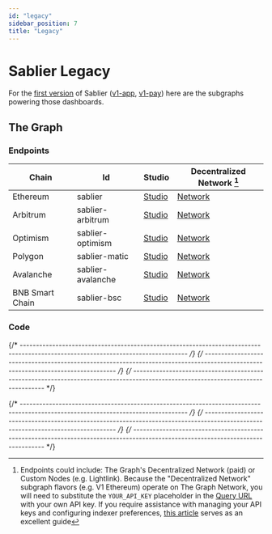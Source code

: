 ```yaml
---
id: "legacy"
sidebar_position: 7
title: "Legacy"
---
```



# Sablier Legacy

For the [first version](/apps/v1) of Sablier ([v1-app](https://v1-app.sablier.com),
[v1-pay](https://v1-pay.sablier.com)) here are the subgraphs powering those dashboards.

## The Graph

### Endpoints

| Chain           | Id                | Studio                        | Decentralized Network [^1]      |
| --------------- | ----------------- | ----------------------------- | ------------------------------- |
| Ethereum        | sablier           | [Studio][v1-studio-ethereum]  | [Network][v1-network-ethereum]  |
| Arbitrum        | sablier-arbitrum  | [Studio][v1-studio-arbitrum]  | [Network][v1-network-arbitrum]  |
| Optimism        | sablier-optimism  | [Studio][v1-studio-optimism]  | [Network][v1-network-optimism]  |
| Polygon         | sablier-matic     | [Studio][v1-studio-polygon]   | [Network][v1-network-polygon]   |
| Avalanche       | sablier-avalanche | [Studio][v1-studio-avalanche] | [Network][v1-network-avalanche] |
| BNB Smart Chain | sablier-bsc       | [Studio][v1-studio-bsc]       | [Network][v1-network-bsc]       |

### Code

<LinkPreview
  href="https://github.com/sablier-labs/legacy-subgraph"
  icon="github"
  subtitle="@sablier-labs/legacy-subgraph"
  title="Sablier Legacy Subgraph"
/>

{/* --------------------------------------------------------------------------------------------------------------------------------- */}
{/* --------------------------------------------------------------------------------------------------------------------------------- */}
{/* --------------------------------------------------------------------------------------------------------------------------------- */}

[v1-network-ethereum]:
  https://gateway-arbitrum.network.thegraph.com/api/API_KEY/subgraphs/id/DkSXWkgJD5qVqfsrfzkLC5WELVX3Dbj3ByWcYjDJieCh
[v1-network-arbitrum]:
  https://gateway-arbitrum.network.thegraph.com/api/API_KEY/subgraphs/id/94SP9QVcxmGV9e2fxuTxUGcZfcv4tjpPCGyyPVyMfLP
[v1-network-optimism]:
  https://gateway-arbitrum.network.thegraph.com/api/API_KEY/subgraphs/id/BEnQbvBdXnohC1DpM9rSb47C1FbowK39HfPNCEHjgrBt
[v1-network-bsc]:
  https://gateway-arbitrum.network.thegraph.com/api/API_KEY/subgraphs/id/3Gyy7of99oBRqHcCMGJXpHw2xxxZgXxVmFPFR1vL6YhT
[v1-network-avalanche]:
  https://gateway-arbitrum.network.thegraph.com/api/API_KEY/subgraphs/id/DK2gHCprwVaytwzwb5fUrkFS9xy7wh66NX6AFcDzMyF9
[v1-network-polygon]:
  https://gateway-arbitrum.network.thegraph.com/api/API_KEY/subgraphs/id/6UMNQfMeh3pV5Qmn2NDX2UKNeUk9kh4oZhzzzn5e8rSz
[v1-studio-arbitrum]: https://api.studio.thegraph.com/query/57079/sablier-arbitrum/version/latest
[v1-studio-avalanche]: https://api.studio.thegraph.com/query/57079/sablier-avalanche/version/latest
[v1-studio-bsc]: https://api.studio.thegraph.com/query/57079/sablier-bsc/version/latest
[v1-studio-ethereum]: https://api.studio.thegraph.com/proxy/30310/sablier/version/latest/
[v1-studio-optimism]: https://api.studio.thegraph.com/query/57079/sablier-optimism/version/latest
[v1-studio-polygon]: https://api.studio.thegraph.com/query/57079/sablier-polygon/version/latest

{/* --------------------------------------------------------------------------------------------------------------------------------- */}
{/* --------------------------------------------------------------------------------------------------------------------------------- */}
{/* --------------------------------------------------------------------------------------------------------------------------------- */}

[^1]:
    Endpoints could include: The Graph's Decentralized Network (paid) or Custom Nodes (e.g. Lightlink). Because the
    "Decentralized Network" subgraph flavors (e.g. V1 Ethereum) operate on The Graph Network, you will need to
    substitute the `YOUR_API_KEY` placeholder in the
    [Query URL](https://thegraph.com/docs/en/deploying/subgraph-studio-faqs/#6-how-do-i-find-query-urls-for-subgraphs-if-im-not-the-developer-of-the-subgraph-i-want-to-use)
    with your own API key. If you require assistance with managing your API keys and configuring indexer preferences,
    [this article](https://thegraph.com/docs/en/studio/managing-api-keys/) serves as an excellent guide
